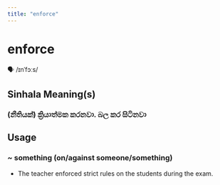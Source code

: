 ```yaml
---
title: "enforce"
---
```


# enforce

🗣️ /ɪnˈfɔːs/

## Sinhala Meaning(s)

### (නීතියක්) ක්‍රියාත්මක කරනවා. බල කර සිටිනවා

## Usage

### ~ something (on/against someone/something)

- The teacher enforced strict rules on the students during the exam.

